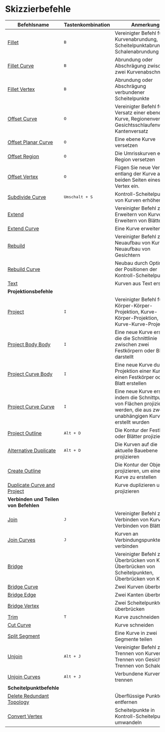 # Skizzierbefehle

| Befehlsname                                                        | Tastenkombination       | Anmerkung                                                                                                                          |
| ------------------------------------------------------------------ | ----------------------- | ---------------------------------------------------------------------------------------------------------------------------------- |
| [Fillet](/sketch/fillet)                                           | <kbd>B</kbd>            | Vereinigter Befehl für Kurvenabrundung, Scheitelpunktabrundung, Schalenabrundung                                                   |
| [Fillet Curve](/sketch/fillet-curve)                               | <kbd>B</kbd>            | Abrundung oder Abschrägung zwischen zwei Kurvenabschnitten                                                                         |
| [Fillet Vertex](/sketch/fillet-vertex)                             | <kbd>B</kbd>            | Abrundung oder Abschrägung verbundener Scheitelpunkte                                                                              |
| [Offset Curve](/sketch/offset-curve)                               | <kbd>O</kbd>            | Vereinigter Befehl für Versatz einer ebenen Kurve, Regionenversatz, Gesichtsschlaufenversatz, Kantenversatz                        |
| [Offset Planar Curve](/sketch/offset-planar-curve)                 | <kbd>O</kbd>            | Eine ebene Kurve versetzen                                                                                                         |
| [Offset Region](/sketch/offset-region)                             | <kbd>O</kbd>            | Die Umrisskurven einer Region versetzen                                                                                            |
| [Offset Vertex](/sketch/offset-vertex)                             | <kbd>O</kbd>            | Fügen Sie neue Vertizes entlang der Kurve auf beiden Seiten eines Vertex ein.                                                      |
| [Subdivide Curve](/sketch/subdivide-curve)                         | <kbd>Umschalt + S</kbd> | Kontroll-Scheitelpunkte von Kurven erhöhen                                                                                         |
| [Extend](/sketch/extend)                                           |                         | Vereinigter Befehl zum Erweitern von Kurven, Erweitern von Blättern                                                                |
| [Extend Curve](/sketch/extend-curve)                               |                         | Eine Kurve erweitern                                                                                                               |
| [Rebuild](/sketch/rebuild)                                         |                         | Vereinigter Befehl zum Neuaufbau von Kurven, Neuaufbau von Gesichtern                                                              |
| [Rebuild Curve](/sketch/rebuild-curve)                             |                         | Neubau durch Optimieren der Positionen der Kontroll-Scheitelpunkte                                                                 |
| [Text](/sketch/text)                                               |                         | Kurven aus Text erstellen                                                                                                          |
| **Projektionsbefehle**                                             |                         |                                                                                                                                    |
| [Project](/sketch/project)                                         | <kbd>I</kbd>            | Vereinigter Befehl für Körper-Körper-Projektion, Kurve-Körper-Projektion, Kurve-Kurve-Projektion                                   |
| [Project Body Body](/sketch/project-body-body)                     | <kbd>I</kbd>            | Eine neue Kurve erstellen, die die Schnittlinie zwischen zwei Festkörpern oder Blättern darstellt                                  |
| [Project Curve Body](/sketch/project-curve-body)                   | <kbd>I</kbd>            | Eine neue Kurve durch Projektion einer Kurve auf einen Festkörper oder ein Blatt erstellen                                         |
| [Project Curve Curve](/sketch/project-curve-curve)                 | <kbd>I</kbd>            | Eine neue Kurve erstellen, indem die Schnittpunkte von Flächen projiziert werden, die aus zwei unabhängigen Kurven erstellt wurden |
| [Project Outline](/sketch/project-outline)                         | <kbd>Alt + D</kbd>      | Die Kontur der Festkörper oder Blätter projizieren                                                                                 |
| [Alternative Duplicate](/sketch/alternative-duplicate)             | <kbd>Alt + D</kbd>      | Die Kurven auf die aktuelle Bauebene projizieren                                                                                   |
| [Create Outline](/sketch/create-outline)                           |                         | Die Kontur der Objekte projizieren, um eine 3D-Kurve zu erstellen                                                                  |
| [Duplicate Curve and Project](/sketch/duplicate-curve-and-project) |                         | Kurve duplizieren und projizieren                                                                                                  |
| **Verbinden und Teilen von Befehlen**                              |                         |                                                                                                                                    |
| [Join](/sketch/join)                                               | <kbd>J</kbd>            | Vereinigter Befehl zum Verbinden von Kurven, Verbinden von Blättern                                                                |
| [Join Curves](/sketch/join-curves)                                 | <kbd>J</kbd>            | Kurven an Verbindungspunkten verbinden                                                                                             |
| [Bridge](/sketch/bridge)                                           |                         | Vereinigter Befehl zum Überbrücken von Kurven, Überbrücken von Scheitelpunkten, Überbrücken von Kanten                             |
| [Bridge Curve](/sketch/bridge-curve)                               |                         | Zwei Kurven überbrücken                                                                                                            |
| [Bridge Edge](/sketch/bridge-edge)                                 |                         | Zwei Kanten überbrücken                                                                                                            |
| [Bridge Vertex](/sketch/bridge-vertex)                             |                         | Zwei Scheitelpunkte überbrücken                                                                                                    |
| [Trim](/sketch/trim)                                               | <kbd>T</kbd>            | Kurve zuschneiden                                                                                                                  |
| [Cut Curve](/sketch/cut-curve)                                     |                         | Kurve schneiden                                                                                                                    |
| [Split Segment](/sketch/split-segment)                             |                         | Eine Kurve in zwei Segmente teilen                                                                                                 |
| [Unjoin](/sketch/unjoin)                                           | <kbd>Alt + J</kbd>      | Vereinigter Befehl zum Trennen von Kurven, Trennen von Gesichtern, Trennen von Schalen                                             |
| [Unjoin Curves](/sketch/unjoin-curve)                              | <kbd>Alt + J</kbd>      | Verbundene Kurven trennen                                                                                                          |
| **Scheitelpunktbefehle**                                           |                         |                                                                                                                                    |
| [Delete Redundant Topology](/sketch/delete-redundant-topology)     |                         | Überflüssige Punkte entfernen                                                                                                      |
| [Convert Vertex](/sketch/convert-vertex)                           |                         | Scheitelpunkte in Kontroll-Scheitelpunkte umwandeln                                                                                |